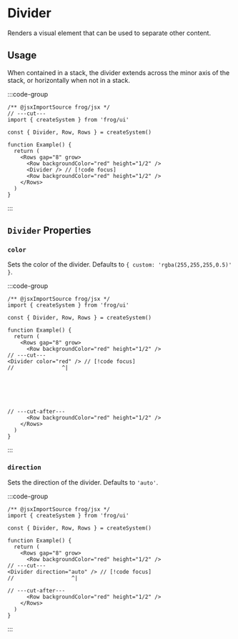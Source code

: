 
# Divider

Renders a visual element that can be used to separate other content.

## Usage

When contained in a stack, the divider extends across the minor axis of the stack, or horizontally when not in a stack.

:::code-group

```tsx twoslash [Code]
/** @jsxImportSource frog/jsx */
// ---cut---
import { createSystem } from 'frog/ui'

const { Divider, Row, Rows } = createSystem()

function Example() {
  return (
    <Rows gap="8" grow> 
      <Row backgroundColor="red" height="1/2" />
      <Divider /> // [!code focus]
      <Row backgroundColor="red" height="1/2" />
    </Rows>
  )
}
```

<div data-title="Preview">
  <div style={{ display: 'flex', flexDirection: 'column', gap: 8, height: '200px' }}>
    <div style={{ backgroundColor: 'red', flex: 1 }} />
    <div style={{ backgroundColor: 'rgba(255,255,255,0.5)', height: '1px' }} />
    <div style={{ backgroundColor: 'red', flex: 1 }} />
  </div>
</div>

:::

## `Divider` Properties

### `color`

Sets the color of the divider. Defaults to `{ custom: 'rgba(255,255,255,0.5)' }`.

:::code-group

```tsx twoslash [Code]
/** @jsxImportSource frog/jsx */
import { createSystem } from 'frog/ui'

const { Divider, Row, Rows } = createSystem()

function Example() {
  return (
    <Rows gap="8" grow> 
      <Row backgroundColor="red" height="1/2" />
// ---cut---
<Divider color="red" /> // [!code focus]
//               ^|






// ---cut-after---
      <Row backgroundColor="red" height="1/2" />
    </Rows>
  )
}
```

<div data-title="Preview">
  <div style={{ display: 'flex', flexDirection: 'column', gap: 8, height: '200px' }}>
    <div style={{ backgroundColor: 'red', flex: 1 }} />
    <div style={{ backgroundColor: 'red', height: '1px' }} />
    <div style={{ backgroundColor: 'red', flex: 1 }} />
  </div>
</div>

:::

### `direction`

Sets the direction of the divider. Defaults to `'auto'`.

:::code-group

```tsx twoslash [Code]
/** @jsxImportSource frog/jsx */
import { createSystem } from 'frog/ui'

const { Divider, Row, Rows } = createSystem()

function Example() {
  return (
    <Rows gap="8" grow> 
      <Row backgroundColor="red" height="1/2" />
// ---cut---
<Divider direction="auto" /> // [!code focus]
//                  ^|

// ---cut-after---
      <Row backgroundColor="red" height="1/2" />
    </Rows>
  )
}
```

<div data-title="Preview">
  <div style={{ display: 'flex', flexDirection: 'column', gap: 8, height: '200px' }}>
    <div style={{ backgroundColor: 'red', flex: 1 }} />
    <div style={{ backgroundColor: 'rgba(255,255,255,0.5)', height: '1px' }} />
    <div style={{ backgroundColor: 'red', flex: 1 }} />
  </div>
</div>

:::

